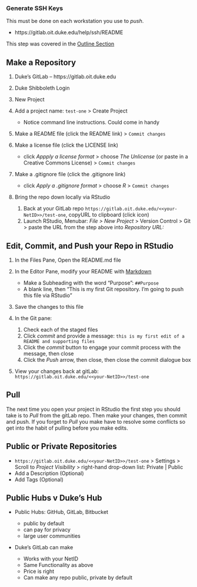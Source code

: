 ### Generate SSH Keys 

This must be done on each workstation you use to *push*.  

- https://gitlab.oit.duke.edu/help/ssh/README

This step was covered in the [Outline Section](outline.html#genearte_ssh_keys_in_advance_of_the_workshop)

## Make a Repository
1. Duke's GitLab -- https://gitlab.oit.duke.edu
1. Duke Shibboleth Login
1. New Project
1. Add a project name:  `test-one` > Create Project

    - Notice command line instructions.  Could come in handy  
1. Make a README file (click the README link)  > `Commit changes`
1. Make a license file (click the LICENSE link) 

	- click *Appply a license format* > choose *The Unlicense* (or paste in a Creative Commons License) > `Commit changes`  
1. Make a .gitignore file (click the .gitignore link)

    - click *Apply a .gitignore format* > choose *R* > `Commit changes`  
1. Bring the repo down locally via RStudio

	1. Back at your GitLab repo `https://gitlab.oit.duke.edu/<<your-NetID>>/test-one`, copyURL to clipboard (click icon)
	1. Launch RStudio, Menubar:  *File > New Project* > Version Control > Git > paste the URL from the step above into *Repository URL:*

## Edit, Commit, and Push your Repo in RStudio

1. In the Files Pane, Open the README.md file
1. In the Editor Pane, modify your README with [Markdown](markdown.html)

    - Make a Subheading with the word "Purpose":  `##Purpose`
    - A blank line, then "This is my first Git repository.  I'm going to push this file via RStudio"
1. Save the changes to this file
1. In the Git pane:

    1. Check each of the staged files
    1. Click *commit* and provide a message:  `this is my first edit of a README and supporting files`
    1. Click the *commit* button to engage your commit  process with the message, then close
    1. Click the *Push* arrow, then close, then close the commit dialogue box  
1. View your changes back at gitLab:  `https://gitlab.oit.duke.edu/<<your-NetID>>/test-one`

## Pull

The next time you open your project in RStudio the first step you should take is to *Pull* from the gitLab repo.  Then make your changes, then commit and push.  If you forget to *Pull* you make have to resolve some conflicts so get into the habit of pulling before you make edits.

## Public or Private Repositories

- `https://gitlab.oit.duke.edu/<<your-NetID>>/test-one` > Settings > Scroll to *Project Visibility* > right-hand drop-down list:  Private | Public
- Add a Description (Optional)
- Add Tags (Optional)  

## Public Hubs v Duke's Hub

- Public Hubs:  GitHub, GitLab, Bitbucket

    - public by default
    - can pay for privacy
    - large user communities

- Duke's GitLab can make 

    - Works with your NetID
    - Same Functionality as above
    - Price is right
    - Can make any repo public, private by default 